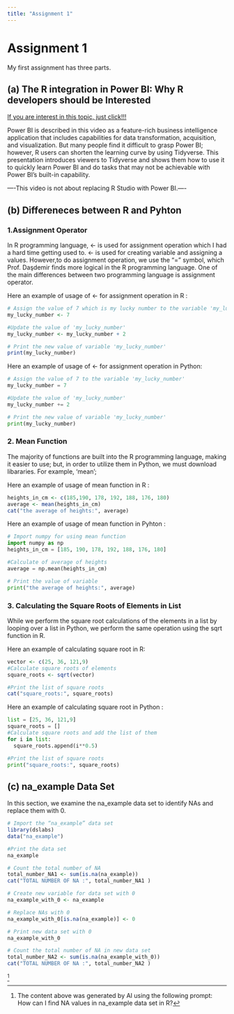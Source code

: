 ```yaml
---
title: "Assignment 1"
---
```


# Assignment 1

My first assignment has three parts.

## (a) The R integration in Power BI: Why R developers should be Interested

[If you are interest in this topic, just click!!!](https://www.rstudio.com/conference/2022/talks/tidyverse-power-bi-match-made/)

Power BI is described in this video as a feature-rich business intelligence application that includes capabilities for data transformation, acquisition, and visualization. But many people find it difficult to grasp Power BI; however, R users can shorten the learning curve by using Tidyverse. This presentation introduces viewers to Tidyverse and shows them how to use it to quickly learn Power BI and do tasks that may not be achievable with Power BI's built-in capability.

----This video is not about replacing R Studio with Power BI.----

## (b) Differeneces between R and Pyhton

### 1.Assignment Operator

In R programming language, \<- is used for assignment operation which I had a hard time getting used to. \<- is used for creating variable and assigning a values. However,to do assignment operation, we use the "=" symbol, which Prof. Daşdemir finds more logical in the R programming language. One of the main differences between two programming language is assignment operator.

Here an example of usage of \<- for assignment operation in R :

```r
# Assign the value of 7 which is my lucky number to the variable 'my_lucky_number'
my_lucky_number <- 7

#Update the value of 'my_lucky_number'
my_lucky_number <- my_lucky_number + 2

# Print the new value of variable 'my_lucky_number'
print(my_lucky_number)
```

Here an example of usage of \<- for assignment operation in Python:

```python
# Assign the value of 7 to the variable 'my_lucky_number'
my_lucky_number = 7

#Update the value of 'my_lucky_number'
my_lucky_number += 2

# Print the new value of variable 'my_lucky_number'
print(my_lucky_number)
```

### 2. Mean Function

The majority of functions are built into the R programming language, making it easier to use; but, in order to utilize them in Python, we must download libararies. For example, 'mean';

Here an example of usage of mean function in R :

```r
heights_in_cm <- c(185,190, 178, 192, 188, 176, 180)
average <- mean(heights_in_cm)
cat("the average of heights:", average)
```

Here an example of usage of mean function in Pyhton :

```python
# Import numpy for using mean function
import numpy as np
heights_in_cm = [185, 190, 178, 192, 188, 176, 180]

#Calculate of average of heights
average = np.mean(heights_in_cm)

# Print the value of variable
print("the average of heights:", average)
```

### 3. Calculating the Square Roots of Elements in List

While we perform the square root calculations of the elements in a list by looping over a list in Python, we perform the same operation using the sqrt function in R.

Here an example of calculating square root in R:

```r
vector <- c(25, 36, 121,9)
#Calculate square roots of elements
square_roots <- sqrt(vector)

#Print the list of square roots
cat("square_roots:", square_roots)
```

Here an example of calculating square root in Python :

```python
list = [25, 36, 121,9] 
square_roots = []
#Calculate square roots and add the list of them
for i in list:
  square_roots.append(i**0.5)

#Print the list of square roots
print("square_roots:", square_roots)
```

## (c) na_example Data Set

In this section, we examine the na_example data set to identify NAs and replace them with 0.

```r
# Import the “na_example” data set
library(dslabs)
data("na_example")

#Print the data set 
na_example

# Count the total number of NA
total_number_NA1 <- sum(is.na(na_example))
cat("TOTAL NUMBER OF NA :", total_number_NA1 )
```

```r
# Create new variable for data set with 0
na_example_with_0 <- na_example

# Replace NAs with 0
na_example_with_0[is.na(na_example)] <- 0

# Print new data set with 0
na_example_with_0

# Count the total number of NA in new data set
total_number_NA2 <- sum(is.na(na_example_with_0))
cat("TOTAL NUMBER OF NA :", total_number_NA2 )

```

[^1]

[^1]: The content above was generated by AI using the following prompt: How can I find NA values in na_example data set in R?
